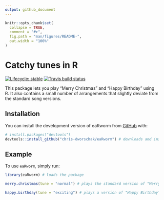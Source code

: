 ```yaml
---
output: github_document
---
```


<!-- README.md is generated from README.Rmd. Please edit that file -->

```r
knitr::opts_chunk$set(
  collapse = TRUE,
  comment = "#>",
  fig.path = "man/figures/README-",
  out.width = "100%"
)
```



# Catchy tunes in R

<!-- badges: start -->
[![Lifecycle: stable](https://img.shields.io/badge/lifecycle-stable-brightgreen.svg)](https://www.tidyverse.org/lifecycle/#stable)
[![Travis build status](https://travis-ci.com/chris-dworschak/eaRworm.svg?branch=master)](https://travis-ci.com/chris-dworschak/eaRworm)
<!-- badges: end -->

This package lets you play "Merry Christmas" and "Happy Birthday" using R. It also contains a small number of arrangements that slightly deviate from the standard song versions.



## Installation

You can install the development version of eaRworm from [GitHub](https://github.com/) with:

``` r
# install.packages("devtools")
devtools::install_github("chris-dworschak/eaRworm") # downloads and installs the package
```


## Example

To use `eaRworm`, simply run:


```r
library(eaRworm) # loads the package

merry.christmas(tune = "normal") # plays the standard version of "Merry Christmas"

happy.birthday(tune = "exciting") # plays a version of "Happy Birthday"

```

